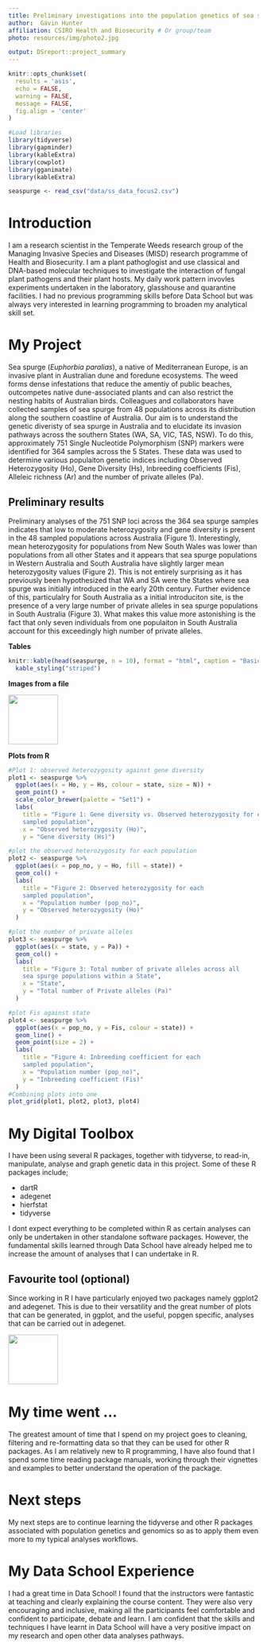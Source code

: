 ```yaml
---
title: Preliminary investigations into the population genetics of sea spurge (<em>Euphorbia paralias</em>) in Australia.
author:  Gavin Hunter
affiliation: CSIRO Health and Biosecurity # Or group/team
photo: resources/img/photo2.jpg

output: DSreport::project_summary
---
```

```r
knitr::opts_chunk$set(
  results = 'asis',
  echo = FALSE,
  warning = FALSE,
  message = FALSE,
  fig.align = 'center'
)

#Load libraries
library(tidyverse)
library(gapminder)
library(kableExtra)
library(cowplot)
library(gganimate)
library(kableExtra)
```

```r
seaspurge <- read_csv("data/ss_data_focus2.csv")
```


# Introduction
I am a research scientist in the Temperate Weeds research group of the Managing Invasive Species and Diseases (MISD) research programme of Health and Biosecurity. I am a plant pathoglogist and use classical and DNA-based molecular techniques to investigate the interaction of fungal plant pathogens and their plant hosts. My daily work pattern invovles experiments undertaken in the laboratory, glasshouse and quarantine facilities. I had no previous programming skills before Data School but was always very interested in learning programming to broaden my analytical skill set. 

# My Project

Sea spurge (<em>Euphorbia paralias</em>), a native of Mediterranean Europe, is an invasive plant in Australian dune and foredune ecosystems. The weed forms dense infestations that reduce the amentiy of public beaches, outcompetes native dune-associated plants and can also restrict the nesting habits of Australian birds. Colleagues and collaborators have collected samples of sea spurge from 48 populations across its distribution along the southern coastline of Australia. Our aim is to understand the genetic diveristy of sea spurge in Australia and to elucidate its invasion pathways across the southern States (WA, SA, VIC, TAS, NSW). To do this, approximately 751 Single Nucleotide Polymorphism (SNP) markers were identified for 364 samples across the 5 States. These data was used to determine various populaiton genetic indices including Observed Heterozygosity (Ho), Gene Diversity (Hs), Inbreeding coefficients (Fis), Alleleic richness (Ar) and the number of private alleles (Pa).

## Preliminary results

Preliminary analyses of the 751 SNP loci across the 364 sea spurge samples indicates that low to moderate heterozygosity and gene diversity is present in the 48 sampled populations across Australia (Figure 1). Interestingly, mean heterozygosity for populations from New South Wales was lower than populations from all other States and it appears that sea spurge populations in Western Australia and South Australia have slightly larger mean heterozygosity values (Figure 2). This is not entirely surprising as it has previously been hypothesized that WA and SA were the States where sea spurge was initially introduced in the early 20th century. Further evidence of this, particulalry for South Australia as a initial introduciton site, is the presence of a very large number of private alleles in sea spurge populations in South Australia (Figure 3). What makes this value more astonishing is the fact that only seven individuals from one populaiton in South Australia account for this exceedingly high number of private alleles.

**Tables**
```r
knitr::kable(head(seaspurge, n = 10), format = "html", caption = "Basic population diversity indices for sea spurge populations collected across five Australian States") %>% 
  kable_styling("striped")
```

**Images from a file**

![](resources/img/tidyverse.png){width=100px}

**Plots from R**
```r
#Plot 1: observed heterozygosity against gene diversity
plot1 <- seaspurge %>% 
  ggplot(aes(x = Ho, y = Hs, colour = state, size = N)) +
  geom_point() +
  scale_color_brewer(palette = "Set1") +
  labs(
    title = "Figure 1: Gene diversity vs. Observed heterozygosity for each 
    sampled population",
    x = "Observed heterozygosity (Ho)",
    y = "Gene diversity (Hs)")

#plot the observed heterozygosity for each population
plot2 <- seaspurge %>%
  ggplot(aes(x = pop_no, y = Ho, fill = state)) +
  geom_col() +
  labs(
    title = "Figure 2: Observed heterozygosity for each 
    sampled population",
    x = "Population number (pop_no)",
    y = "Observed heterozygosity (Ho)"
  )

#plot the number of private alleles
plot3 <- seaspurge %>% 
  ggplot(aes(x = state, y = Pa)) +
  geom_col() +
  labs(
    title = "Figure 3: Total number of private alleles across all 
    sea spurge populations within a State",
    x = "State",
    y = "Total number of Private alleles (Pa)"
  )

#plot Fis against state
plot4 <- seaspurge %>% 
  ggplot(aes(x = pop_no, y = Fis, colour = state)) +
  geom_line() +
  geom_point(size = 2) +
  labs(
    title = "Figure 4: Inbreeding coefficient for each 
    sampled population",
    x = "Population number (pop_no)",
    y = "Inbreeding coefficient (Fis)"
  )
#Combining plots into one
plot_grid(plot1, plot2, plot3, plot4)

```


# My Digital Toolbox
I have been using several R packages, together with tidyverse, to read-in, manipulate, analyse and graph genetic data in this project. Some of these R packages include;

* dartR
* adegenet
* hierfstat
* tidyverse

I dont expect everything to be completed within R as certain analyses can only be undertaken in other standalone software packages. However, the fundamental skills learned through Data School have already helped me to increase the amount of analyses that I can undertake in R.

## Favourite tool (optional)
Since working in R I have particularly enjoyed two packages namely ggplot2 and adegenet. This is due to their versatility and the great number of plots that can be generated, in ggplot, and the useful, popgen specific, analyses that can be carried out in adegenet.

![](https://raw.githubusercontent.com/tidyverse/ggplot2/master/man/figures/logo.png){.pull-right width=100px}

# My time went ...
The greatest amount of time that I spend on my project goes to cleaning, filtering and 
re-formatting data so that they can be used for other R packages. As I am relatively 
new to R programming, I have also found that I spend some time reading
package manuals, working through their vignettes and examples to better understand the operation
of the package.

# Next steps
My next steps are to continue learning the tidyverse and other R packages associated with
population genetics and genomics so as to apply them even more to my typical analyses workflows.

# My Data School Experience
I had a great time in Data School! I found that the instructors were fantastic at teaching and clearly
explaining the course content. They were also very encouraging and inclusive, making all the 
participants feel comfortable and confident to participate, debate and learn. I am confident that
the skills and techniques I have learnt in Data School will have a very positive impact on my
research and open other data analyses pathways.

